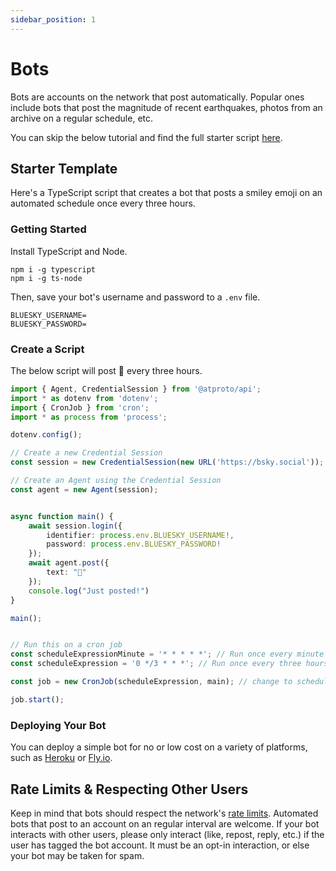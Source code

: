 ```yaml
---
sidebar_position: 1
---
```


# Bots

Bots are accounts on the network that post automatically. Popular ones include bots that post the magnitude of recent earthquakes, photos from an archive on a regular schedule, etc.

You can skip the below tutorial and find the full starter script [here](https://github.com/bluesky-social/cookbook/tree/main/ts-bot).

## Starter Template

Here's a TypeScript script that creates a bot that posts a smiley emoji on an automated schedule once every three hours.

### Getting Started

Install TypeScript and Node.
```
npm i -g typescript
npm i -g ts-node
```

Then, save your bot's username and password to a `.env` file.
```
BLUESKY_USERNAME=
BLUESKY_PASSWORD=
```

### Create a Script

The below script will post 🙂 every three hours.

```TypeScript
import { Agent, CredentialSession } from '@atproto/api';
import * as dotenv from 'dotenv';
import { CronJob } from 'cron';
import * as process from 'process';

dotenv.config();

// Create a new Credential Session
const session = new CredentialSession(new URL('https://bsky.social'));

// Create an Agent using the Credential Session 
const agent = new Agent(session);


async function main() {
    await session.login({
        identifier: process.env.BLUESKY_USERNAME!,
        password: process.env.BLUESKY_PASSWORD!
    });
    await agent.post({
        text: "🙂"
    });
    console.log("Just posted!")
}

main();


// Run this on a cron job
const scheduleExpressionMinute = '* * * * *'; // Run once every minute for testing
const scheduleExpression = '0 */3 * * *'; // Run once every three hours in prod

const job = new CronJob(scheduleExpression, main); // change to scheduleExpressionMinute for testing

job.start();
```

### Deploying Your Bot

You can deploy a simple bot for no or low cost on a variety of platforms, such as [Heroku](https://www.heroku.com/) or [Fly.io](http://fly.io/).

## Rate Limits & Respecting Other Users

Keep in mind that bots should respect the network's [rate limits](/docs/advanced-guides/rate-limits). Automated bots that post to an account on an regular interval are welcome. If your bot interacts with other users, please only interact (like, repost, reply, etc.) if the user has tagged the bot account. It must be an opt-in interaction, or else your bot may be taken for spam.
